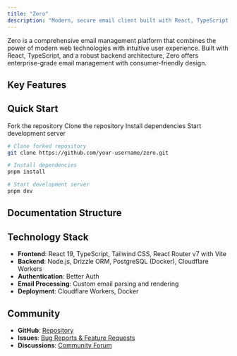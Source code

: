 ```yaml
---
title: "Zero"
description: "Modern, secure email client built with React, TypeScript, and cutting-edge web technologies."
---
```



Zero is a comprehensive email management platform that combines the power of modern web technologies with intuitive user experience. Built with React, TypeScript, and a robust backend architecture, Zero offers enterprise-grade email management with consumer-friendly design.

## Key Features

<Cards>
  <Card title="Modern UI/UX" description="Clean, responsive interface built with React and Tailwind CSS" />
  <Card title="Real-time Collaboration" description="Live email composition and sharing" />
  <Card title="AI-Powered Features" description="Smart email categorization and assistance" />
  <Card title="Multi-platform Support" description="Web, desktop, and mobile compatibility" />
  <Card title="Advanced Security" description="End-to-end encryption and secure authentication" />
  <Card title="Customizable Workspace" description="Personalized email organization and workflow" />
</Cards>

## Quick Start

<Steps>
  <Step>Fork the repository</Step>
  <Step>Clone the repository</Step>
  <Step>Install dependencies</Step>
  <Step>Start development server</Step>
</Steps>

```bash title="Terminal Commands"
# Clone forked repository
git clone https://github.com/your-username/zero.git

# Install dependencies
pnpm install

# Start development server
pnpm dev
```

## Documentation Structure

<Cards>
  <Card href="./getting-started/" title="Getting Started" description="Installation, setup, and basic configuration" />
  <Card href="./architecture/" title="Architecture" description="System design and technical overview" />
  <Card href="./MCP/" title="MCP Server" description="Model Context Protocol server setup and usage" />
  <Card href="./deployment/" title="Deployment" description="Production deployment guides" />
  <Card href="./contributing/" title="Contributing" description="Development workflow and contribution guidelines" />
</Cards>

## Technology Stack

- **Frontend**: React 19, TypeScript, Tailwind CSS, React Router v7 with Vite
- **Backend**: Node.js, Drizzle ORM, PostgreSQL (Docker), Cloudflare Workers
- **Authentication**: Better Auth
- **Email Processing**: Custom email parsing and rendering
- **Deployment**: Cloudflare Workers, Docker

## Community

- **GitHub**: [Repository](https://github.com/Mail-0/Zero)
- **Issues**: [Bug Reports & Feature Requests](https://github.com/Mail-0/Zero/issues)
- **Discussions**: [Community Forum](https://github.com/Mail-0/Zero/discussions)

